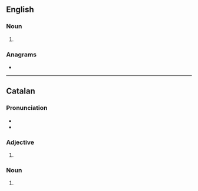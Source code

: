{{also|Puritans}}
==English==

===Noun===
{{head|en|noun form}}

# {{plural of|puritan|lang=en}}

===Anagrams===
* {{anagrams|en|a=ainprstu|Rasputin|tanpuris|upstrain|uptrains}}

----

==Catalan==

===Pronunciation===
* {{ca-IPA}}
* {{rhymes|ca|ans}}

===Adjective===
{{head|ca|adjective form}}

# {{masculine plural of|ca|purità}}

===Noun===
{{head|ca|noun form}}

# {{plural of|ca|purità}}